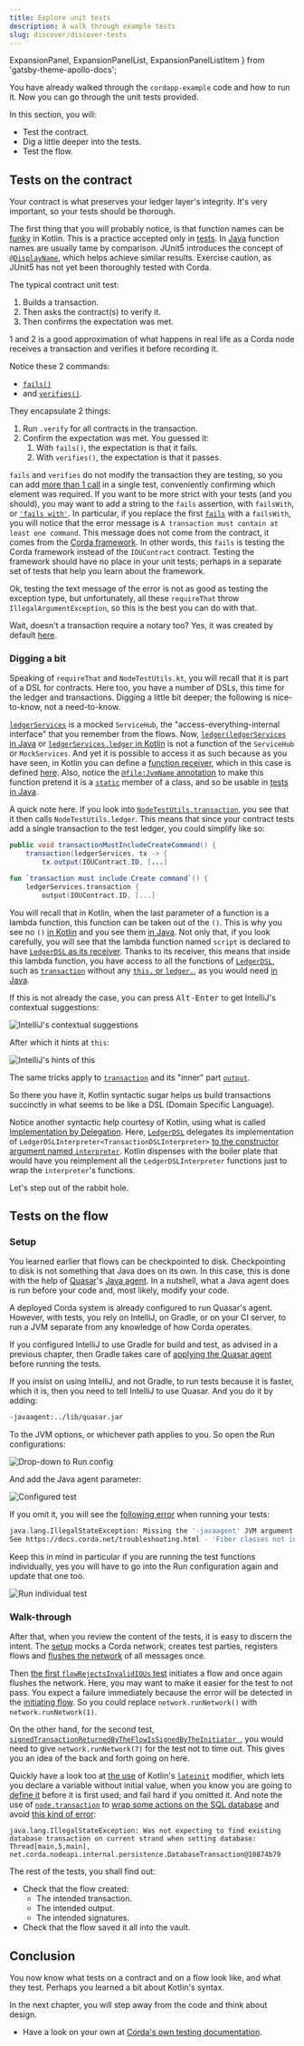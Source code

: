 ```yaml
---
title: Explore unit tests
description: A walk through example tests
slug: discover/discover-tests
---
```




  ExpansionPanel,
  ExpansionPanelList,
  ExpansionPanelListItem
} from 'gatsby-theme-apollo-docs';

You have already walked through the `cordapp-example` code and how to run it. Now you can go through the unit tests provided.

In this section, you will:

- Test the contract.
- Dig a little deeper into the tests.
- Test the flow.

## Tests on the contract

<HighlightBox type="warn">

Your contract is what preserves your ledger layer's integrity. It's very important, so your tests should be thorough.

</HighlightBox>

The first thing that you will probably notice, is that function names can be [funky](https://github.com/corda/samples-java/blob/a61e2cc9910d7d5de83122bf7d36fd071796a7c3/Basic/cordapp-example/workflows-kotlin/src/test/kotlin/com/example/test/contract/IOUContractTests.kt#L18) in Kotlin. This is a practice accepted only in [tests](https://kotlinlang.org/docs/reference/coding-conventions.html#naming-rules). In [Java](https://github.com/corda/samples-java/blob/a61e2cc9910d7d5de83122bf7d36fd071796a7c3/Basic/cordapp-example/workflows-java/src/test/java/com/example/test/contract/IOUContractTests.java#L23) function names are usually tame by comparison. JUnit5 introduces the concept of [`@DisplayName`](https://junit.org/junit5/docs/current/user-guide/#writing-tests-display-names), which helps achieve similar results. Exercise caution, as JUnit5 has not yet been thoroughly tested with Corda.

The typical contract unit test:

1. Builds a transaction.
2. Then asks the contract(s) to verify it.
3. Then confirms the expectation was met.

1 and 2 is a good approximation of what happens in real life as a Corda node receives a transaction and verifies it before recording it.

Notice these 2 commands:

* [`fails()`](https://github.com/corda/samples-java/blob/a61e2cc9910d7d5de83122bf7d36fd071796a7c3/Basic/cordapp-example/workflows-java/src/test/java/com/example/test/contract/IOUContractTests.java#L27)
* and [`verifies()`](https://github.com/corda/samples-java/blob/a61e2cc9910d7d5de83122bf7d36fd071796a7c3/Basic/cordapp-example/workflows-java/src/test/java/com/example/test/contract/IOUContractTests.java#L29).

They encapsulate 2 things:

1. Run `.verify` for all contracts in the transaction.
2. Confirm the expectation was met. You guessed it:
    1. With `fails()`, the expectation is that it fails.
    2. With `verifies()`, the expectation is that it passes.

`fails` and `verifies` do not modify the transaction they are testing, so you can add [more than 1 call](https://github.com/corda/samples-java/blob/a61e2cc9910d7d5de83122bf7d36fd071796a7c3/Basic/cordapp-example/workflows-java/src/test/java/com/example/test/contract/IOUContractTests.java#L27-L29) in a single test, conveniently confirming which element was required. If you want to be more strict with your tests (and you should), you may want to add a string to the `fails` assertion, with `failsWith`, or [`'fails with'`](https://github.com/corda/samples-java/blob/a61e2cc9910d7d5de83122bf7d36fd071796a7c3/Basic/cordapp-example/workflows-java/src/test/java/com/example/test/contract/IOUContractTests.java#L43). In particular, if you replace the first [`fails`](https://github.com/corda/samples-java/blob/a61e2cc9910d7d5de83122bf7d36fd071796a7c3/Basic/cordapp-example/workflows-java/src/test/java/com/example/test/contract/IOUContractTests.java#L27) with a `failsWith`, you will notice that the error message is `A transaction must contain at least one command`. This message does not come from the contract, it comes from the [Corda framework](https://github.com/corda/corda/blob/68bb7a0e7bb900117c2ed0d9174fea36d3d4aedc/core/src/main/kotlin/net/corda/core/transactions/WireTransaction.kt#L73). In other words, this `fails` is testing the Corda framework  instead of the `IOUContract` contract. Testing the framework should have no place in your unit tests; perhaps in a separate set of tests that help you learn about the framework.

Ok, testing the text message of the error is not as good as testing the exception type, but unfortunately, all these `requireThat` throw `IllegalArgumentException`, so this is the best you can do with that.

Wait, doesn't a transaction require a notary too? Yes, it was created by default [here](https://github.com/corda/corda/blob/68bb7a0e7bb900117c2ed0d9174fea36d3d4aedc/testing/node-driver/src/main/kotlin/net/corda/testing/node/NodeTestUtils.kt#L23).

### Digging a bit

Speaking of `requireThat` and `NodeTestUtils.kt`, you will recall that it is part of a DSL for contracts. Here too, you have a number of DSLs, this time for the ledger and transactions. Digging a little bit deeper; the following is nice-to-know, not a need-to-know.

[`ledgerServices`](https://github.com/corda/samples-java/blob/a61e2cc9910d7d5de83122bf7d36fd071796a7c3/Basic/cordapp-example/workflows-java/src/test/java/com/example/test/contract/IOUContractTests.java#L17) is a mocked `ServiceHub`, the "access-everything-internal interface" that you remember from the flows. Now, [`ledger(ledgerServices` in Java](https://github.com/corda/samples-java/blob/a61e2cc9910d7d5de83122bf7d36fd071796a7c3/Basic/cordapp-example/workflows-java/src/test/java/com/example/test/contract/IOUContractTests.java#L24) or [`ledgerServices.ledger` in Kotlin](https://github.com/corda/samples-java/blob/a61e2cc9910d7d5de83122bf7d36fd071796a7c3/Basic/cordapp-example/workflows-java/src/test/java/com/example/test/contract/IOUContractTests.java#L24) is not a function of the `ServiceHub` or `MockServices`. And yet it is possible to access it as such because as you have seen, in Kotlin you can define a [function receiver](https://kotlinlang.org/docs/reference/lambdas.html#function-literals-with-receiver), which in this case is defined [here](https://github.com/corda/corda/blob/68bb7a0e7bb900117c2ed0d9174fea36d3d4aedc/testing/node-driver/src/main/kotlin/net/corda/testing/node/NodeTestUtils.kt#L22). Also, notice the [`@file:JvmName` annotation](https://github.com/corda/corda/blob/68bb7a0e7bb900117c2ed0d9174fea36d3d4aedc/testing/node-driver/src/main/kotlin/net/corda/testing/node/NodeTestUtils.kt#L1) to make this function pretend it is a [`static`](https://github.com/corda/samples-java/blob/a61e2cc9910d7d5de83122bf7d36fd071796a7c3/Basic/cordapp-example/workflows-java/src/test/java/com/example/test/contract/IOUContractTests.java#L14) member of a class, and so be usable in [tests in Java](https://github.com/corda/samples-java/blob/a61e2cc9910d7d5de83122bf7d36fd071796a7c3/Basic/cordapp-example/workflows-java/src/test/java/com/example/test/contract/IOUContractTests.java#L24).

A quick note here. If you look into [`NodeTestUtils.transaction`](https://github.com/corda/corda/blob/68bb7a0e7bb900117c2ed0d9174fea36d3d4aedc/testing/node-driver/src/main/kotlin/net/corda/testing/node/NodeTestUtils.kt#L50), you see that it then calls `NodeTestUtils.ledger`. This means that since your contract tests add a single transaction to the test ledger, you could simplify like so:

<MultiCodeBlock>

```java
public void transactionMustIncludeCreateCommand() {
    transaction(ledgerServices, tx -> {
        tx.output(IOUContract.ID, [...]
```

```kotlin
fun `transaction must include Create command`() {
    ledgerServices.transaction {
        output(IOUContract.ID, [...]
```

</MultiCodeBlock>

You will recall that in Kotlin, when the last parameter of a function is a lambda function, this function can be taken out of the `()`. This is why you see no `()` [in Kotlin](https://github.com/corda/samples-java/blob/a61e2cc9910d7d5de83122bf7d36fd071796a7c3/Basic/cordapp-example/workflows-kotlin/src/test/kotlin/com/example/test/contract/IOUContractTests.kt#L19) and you see them [in Java](https://github.com/corda/samples-java/blob/a61e2cc9910d7d5de83122bf7d36fd071796a7c3/Basic/cordapp-example/workflows-java/src/test/java/com/example/test/contract/IOUContractTests.java#L24). Not only that, if you look carefully, you will see that the lambda function named `script` is declared to have [`LedgerDSL` as its receiver](https://github.com/corda/corda/blob/68bb7a0e7bb900117c2ed0d9174fea36d3d4aedc/testing/node-driver/src/main/kotlin/net/corda/testing/node/NodeTestUtils.kt#L24). Thanks to its receiver, this means that inside this lambda function, you have access to all the functions of [`LedgerDSL`](https://github.com/corda/corda/blob/68bb7a0e7bb900117c2ed0d9174fea36d3d4aedc/testing/test-utils/src/main/kotlin/net/corda/testing/dsl/LedgerDSLInterpreter.kt#L132), such as [`transaction`](https://github.com/corda/corda/blob/68bb7a0e7bb900117c2ed0d9174fea36d3d4aedc/testing/test-utils/src/main/kotlin/net/corda/testing/dsl/LedgerDSLInterpreter.kt#L139) without any [`this.` or `ledger.`](https://github.com/corda/samples-java/blob/a61e2cc9910d7d5de83122bf7d36fd071796a7c3/Basic/cordapp-example/workflows-kotlin/src/test/kotlin/com/example/test/contract/IOUContractTests.kt#L20), as you would need [in Java](https://github.com/corda/samples-java/blob/a61e2cc9910d7d5de83122bf7d36fd071796a7c3/Basic/cordapp-example/workflows-java/src/test/java/com/example/test/contract/IOUContractTests.java#L25).

If this is not already the case, you can press <kbd>Alt-Enter</kbd> to get IntelliJ's contextual suggestions:

![IntelliJ's contextual suggestions](images/show_hint_implicit_receiver.png)

After which it hints at `this`:

![IntelliJ's hints of this](images/hint_implicit_receiver.png)

The same tricks apply to [`transaction`](https://github.com/corda/corda/blob/68bb7a0e7bb900117c2ed0d9174fea36d3d4aedc/testing/test-utils/src/main/kotlin/net/corda/testing/dsl/LedgerDSLInterpreter.kt#L140) and its "inner" part [`output`](https://github.com/corda/corda/blob/68bb7a0e7bb900117c2ed0d9174fea36d3d4aedc/testing/test-utils/src/main/kotlin/net/corda/testing/dsl/TransactionDSLInterpreter.kt#L56).

So there you have it, Kotlin syntactic sugar helps us build transactions succinctly in what seems to be like a DSL (Domain Specific Language).

Notice another syntactic help courtesy of Kotlin, using what is called [Implementation by Delegation](https://kotlinlang.org/docs/reference/delegation.html#implementation-by-delegation). Here, [`LedgerDSL`](https://github.com/corda/corda/blob/68bb7a0e7bb900117c2ed0d9174fea36d3d4aedc/testing/test-utils/src/main/kotlin/net/corda/testing/dsl/LedgerDSLInterpreter.kt#L132) delegates its implementation of `LedgerDSLInterpreter<TransactionDSLInterpreter>` [to the constructor argument named `interpreter`](https://github.com/corda/corda/blob/68bb7a0e7bb900117c2ed0d9174fea36d3d4aedc/testing/test-utils/src/main/kotlin/net/corda/testing/dsl/LedgerDSLInterpreter.kt#L133). Kotlin dispenses with the boiler plate that would have you reimplement all the `LedgerDSLInterpreter` functions just to wrap the `interpreter`'s functions.

Let's step out of the rabbit hole.

## Tests on the flow

### Setup

You learned earlier that flows can be checkpointed to disk. Checkpointing to disk is not something that Java does on its own. In this case, this is done with the help of [Quasar](https://github.com/corda/samples-java/blob/a61e2cc9910d7d5de83122bf7d36fd071796a7c3/Basic/cordapp-example/lib/quasar.jar)'s [Java agent](https://www.javacodegeeks.com/2015/09/java-agents.html). In a nutshell, what a Java agent does is run before your code and, most likely, modify your code.

A deployed Corda system is already configured to run Quasar's agent. However, with tests, you rely on IntelliJ, on Gradle, or on your CI server, to run a JVM separate from any knowledge of how Corda operates.

If you configured IntelliJ to use Gradle for build and test, as advised in a previous chapter, then Gradle takes care of [applying the Quasar agent](https://github.com/corda/samples-java/blob/a61e2cc9910d7d5de83122bf7d36fd071796a7c3/Basic/cordapp-example/workflows-java/build.gradle#L4) before running the tests.

<ExpansionPanel title="If you insist on not using Gradle...">

If you insist on using IntelliJ, and not Gradle, to run tests because it is faster, which it is, then you need to tell IntelliJ to use Quasar. And you do it by adding:

```bash
-javaagent:../lib/quasar.jar
```
To the JVM options, or whichever path applies to you. So open the Run configurations:

![Drop-down to Run config](images/drop_down_test_config.png)

And add the Java agent parameter:

![Configured test](images/javaagent_quasar.png)

If you omit it, you will see the [following error](https://github.com/corda/corda/blob/68bb7a0e7bb900117c2ed0d9174fea36d3d4aedc/node/src/main/kotlin/net/corda/node/services/statemachine/SingleThreadedStateMachineManager.kt#L323) when running your tests:

```bash
java.lang.IllegalStateException: Missing the '-javaagent' JVM argument. Make sure you run the tests with the Quasar java agent attached to your JVM.
See https://docs.corda.net/troubleshooting.html - 'Fiber classes not instrumented' for more details.
```
Keep this in mind in particular if you are running the test functions individually, yes you will have to go into the Run configuration again and update that one too.

![Run individual test](images/run_individual_test.png)

</ExpansionPanel>

### Walk-through

After that, when you review the content of the tests, it is easy to discern the intent. The [setup](https://github.com/corda/samples-java/blob/a61e2cc9910d7d5de83122bf7d36fd071796a7c3/Basic/cordapp-example/workflows-java/src/test/java/com/example/test/flow/IOUFlowTests.java#L34-L43) mocks a Corda network, creates test parties, registers flows and [flushes the network](https://github.com/corda/corda/blob/68bb7a0e7bb900117c2ed0d9174fea36d3d4aedc/testing/node-driver/src/main/kotlin/net/corda/testing/node/MockNetwork.kt#L399) of all messages once.

Then [the first `flowRejectsInvalidIOUs` test](https://github.com/corda/samples-java/blob/a61e2cc9910d7d5de83122bf7d36fd071796a7c3/Basic/cordapp-example/workflows-java/src/test/java/com/example/test/flow/IOUFlowTests.java#L57-L59) initiates a flow and once again flushes the network. Here, you may want to make it easier for the test to not pass. You expect a failure immediately because the error will be detected in the [initiating flow](https://github.com/corda/samples-java/blob/a61e2cc9910d7d5de83122bf7d36fd071796a7c3/Basic/cordapp-example/workflows-java/src/main/java/com/example/flow/ExampleFlow.java#L101). So you could replace `network.runNetwork()` with `network.runNetwork(1)`.

On the other hand, for the second test, [`signedTransactionReturnedByTheFlowIsSignedByTheInitiator `](https://github.com/corda/samples-java/blob/a61e2cc9910d7d5de83122bf7d36fd071796a7c3/Basic/cordapp-example/workflows-java/src/test/java/com/example/test/flow/IOUFlowTests.java#L67-L70), you would need to give `network.runNetwork(7)` for the test not to time out. This gives you an idea of the back and forth going on here.

Quickly have a look too at [the use](https://github.com/corda/samples-java/blob/a61e2cc9910d7d5de83122bf7d36fd071796a7c3/Basic/cordapp-example/workflows-kotlin/src/test/kotlin/com/example/test/flow/IOUFlowTests.kt#L20-L22) of Kotlin's [`lateinit`](https://kotlinlang.org/docs/reference/properties.html#late-initialized-properties-and-variables) modifier, which lets you declare a variable without initial value, when you know you are going to [define it](https://github.com/corda/samples-java/blob/a61e2cc9910d7d5de83122bf7d36fd071796a7c3/Basic/cordapp-example/workflows-kotlin/src/test/kotlin/com/example/test/flow/IOUFlowTests.kt#L26-L31) before it is first used; and fail hard if you omitted it. And note the use of [`node.transaction`](https://github.com/corda/samples-java/blob/a61e2cc9910d7d5de83122bf7d36fd071796a7c3/Basic/cordapp-example/workflows-java/src/test/java/com/example/test/flow/IOUFlowTests.java#L130) to [wrap some actions on the SQL database](https://github.com/corda/corda/blob/68bb7a0e7bb900117c2ed0d9174fea36d3d4aedc/testing/node-driver/src/main/kotlin/net/corda/testing/node/MockNetwork.kt#L243-L247) and avoid [this kind of error](https://github.com/corda/corda/blob/68bb7a0e7bb900117c2ed0d9174fea36d3d4aedc/node-api/src/main/kotlin/net/corda/nodeapi/internal/persistence/CordaPersistence.kt#L138):

```
java.lang.IllegalStateException: Was not expecting to find existing database transaction on current strand when setting database: Thread[main,5,main], net.corda.nodeapi.internal.persistence.DatabaseTransaction@10874b79
```

The rest of the tests, you shall find out:

* Check that the flow created:
  * The intended transaction.
  * The intended output.
  * The intended signatures.
* Check that the flow saved it all into the vault.

## Conclusion

You now know what tests on a contract and on a flow look like, and what they test. Perhaps you learned a bit about Kotlin's syntax.

In the next chapter, you will step away from the code and think about design.

<ExpansionPanel title="Optional reading list">

* Have a look on your own at [Corda's own testing documentation](https://docs.corda.net/api-testing.html).

</ExpansionPanel>
